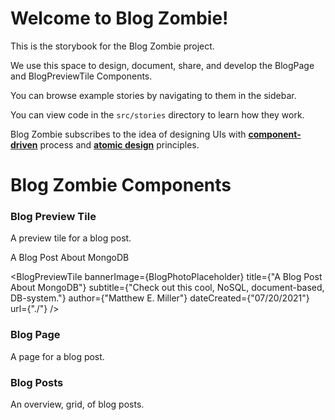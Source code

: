 
<Meta title="Components/Introduction" />

# Welcome to Blog Zombie!

This is the storybook for the Blog Zombie project.

We use this space to design, document, share, and develop the BlogPage and BlogPreviewTile Components.

You can browse example stories by navigating to them in the sidebar.

You can view code in the `src/stories` directory to learn how they work.

Blog Zombie subscribes to the idea of designing UIs with [**component-driven**](https://componentdriven.org) process and [**atomic design**](https://atomicdesign.bradfrost.com/chapter-2/) principles.

# Blog Zombie Components

### Blog Preview Tile

A preview tile for a blog post.

A Blog Post About MongoDB

<BlogPreviewTile
  bannerImage={BlogPhotoPlaceholder}
  title={"A Blog Post About MongoDB"}
  subtitle={"Check out this cool, NoSQL, document-based, DB-system."}
  author={"Matthew E. Miller"}
  dateCreated={"07/20/2021"}
  url={"./"}
/>

### Blog Page

A page for a blog post.

<BlogPage blogPosts={testBlogPosts} />

### Blog Posts

An overview, grid, of blog posts.

<Blog blogPosts={testBlogPosts} />
